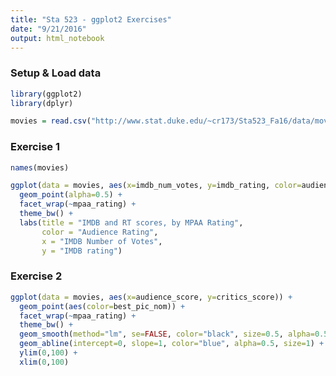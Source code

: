 ```yaml
---
title: "Sta 523 - ggplot2 Exercises"
date: "9/21/2016"
output: html_notebook
---
```


### Setup & Load data

```r
library(ggplot2)
library(dplyr)

movies = read.csv("http://www.stat.duke.edu/~cr173/Sta523_Fa16/data/movies/movies.csv", stringsAsFactors = FALSE) %>% tbl_df()
```

### Exercise 1

```r
names(movies)
```


```r
ggplot(data = movies, aes(x=imdb_num_votes, y=imdb_rating, color=audience_rating)) +
  geom_point(alpha=0.5) +
  facet_wrap(~mpaa_rating) + 
  theme_bw() + 
  labs(title = "IMDB and RT scores, by MPAA Rating",
       color = "Audience Rating",
       x = "IMDB Number of Votes",
       y = "IMDB rating")
```


### Exercise 2


```r
ggplot(data = movies, aes(x=audience_score, y=critics_score)) + 
  geom_point(aes(color=best_pic_nom)) +
  facet_wrap(~mpaa_rating) + 
  theme_bw() + 
  geom_smooth(method="lm", se=FALSE, color="black", size=0.5, alpha=0.5, fullrange=TRUE) +
  geom_abline(intercept=0, slope=1, color="blue", alpha=0.5, size=1) +
  ylim(0,100) +
  xlim(0,100)
```